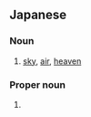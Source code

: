 ==Japanese==

===Noun===
{{ja-noun}}

# {{ja-def|空}} [[sky]], [[air]], [[heaven]]

===Proper noun===
{{ja-pos|proper}}

# {{given name|ja|unisex}}